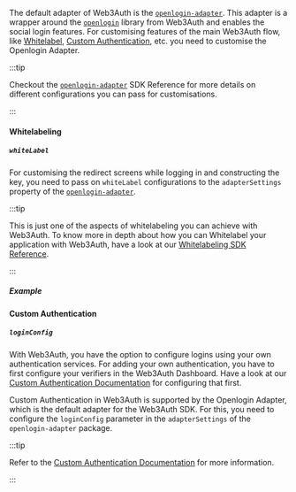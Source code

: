 
The default adapter of Web3Auth is the [`openlogin-adapter`](/sdk/pnp/web/adapters/openlogin). This adapter is a wrapper around the
[`openlogin`](/sdk/pnp/web/adapters/openlogin) library from Web3Auth and enables the social login features. For customising features of the main
Web3Auth flow, like [Whitelabel](/features/whitelabel), [Custom Authentication](/features/custom-authentication), etc. you need to customise the
Openlogin Adapter.

:::tip

Checkout the [`openlogin-adapter`](/sdk/pnp/web/adapters/openlogin) SDK Reference for more details on different configurations you can pass for
customisations.

:::

#### Whitelabeling

##### `whiteLabel`

For customising the redirect screens while logging in and constructing the key, you need to pass on `whiteLabel` configurations to the
`adapterSettings` property of the [`openlogin-adapter`](/sdk/pnp/web/adapters/openlogin).

:::tip

This is just one of the aspects of whitelabeling you can achieve with Web3Auth. To know more in depth about how you can Whitelabel your application
with Web3Auth, have a look at our [Whitelabeling SDK Reference](/features/whitelabel).

:::

##### Example

<OpenloginWhiteLabelExample />

#### Custom Authentication

##### `loginConfig`

With Web3Auth, you have the option to configure logins using your own authentication services. For adding your own authentication, you have to first
configure your verifiers in the Web3Auth Dashboard. Have a look at our [Custom Authentication Documentation](/features/custom-authentication/) for
configuring that first.

Custom Authentication in Web3Auth is supported by the Openlogin Adapter, which is the default adapter for the Web3Auth SDK. For this, you need to
configure the `loginConfig` parameter in the `adapterSettings` of the `openlogin-adapter` package.

:::tip

Refer to the [Custom Authentication Documentation](/features/custom-authentication) for more information.

:::
